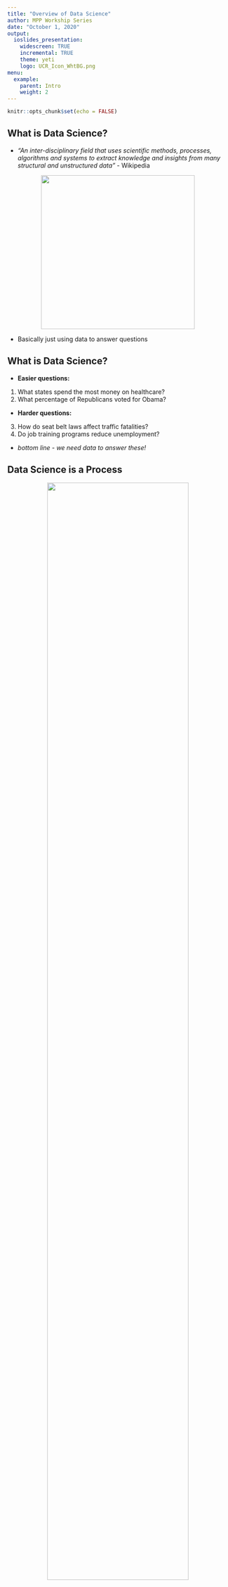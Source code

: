 ```yaml
---
title: "Overview of Data Science"
author: MPP Workship Series
date: "October 1, 2020"
output: 
  ioslides_presentation:
    widescreen: TRUE
    incremental: TRUE
    theme: yeti
    logo: UCR_Icon_WhtBG.png
menu:
  example:
    parent: Intro
    weight: 2
---
```


```r
knitr::opts_chunk$set(echo = FALSE)
```

## What is Data Science?

* *"An inter-disciplinary field that uses scientific methods, processes, algorithms and systems to extract knowledge and insights from many structural and unstructured data"* - Wikipedia

<center>
<img src="iu.jpeg" width="350"/>
</center>

* Basically just using data to answer questions

## What is Data Science?

* **Easier questions:**

1. What states spend the most money on healthcare? 
2. What percentage of Republicans voted for Obama?

* **Harder questions:**

3. How do seat belt laws affect traffic fatalities?
4. Do job training programs reduce unemployment?

* *bottom line - we need data to answer these!*

## Data Science is a Process

<center>
<img src="ds.jpeg" width=80%/>
</center>

## Examples of Clean Data

```r
head(mtcars)
```

1. What does each row describe?
2. Can you tell what the values in each column represent?

## Examples of Clean Data

```r
data("Grunfeld", package = "plm")

library(tidyverse)
Grunfeld <- 
  Grunfeld %>%
  filter(year > 1952)

head(Grunfeld)
```

1. What does each row describe?
2. Can you tell what the values in each column represent?

## Examples of Messy Data

```r
x <- rnorm(100, 4, 1.5)
y <- rbeta(100, 4, 3)
z <- rep(seq(from = 0, to = 1, by = 1), 50)

messy.matrix <- cbind(x, y, z)

head(messy.matrix)
```

1. What does each row describe?
2. Can you tell what the values in each column represent?

## Examples of Messy Data

```r
messy.df <- data.frame(x, y, z)

messy.df <- 
  messy.df %>%
  rename(CPO1976 = x,
         DCO9679 = y) %>%
  mutate(z = ifelse(z == 0, -999, z),
         t = round(CPO1976, digits = 0),
         t = as.character(t),
         t = str_replace(t, "5", " "))

head(messy.df)
```

1. What does each row describe?
2. Can you tell what the values in each column represent?

## Messy Data is Bad

* Data should be meaningful (or it's not useful)
* We need to be able to understand what the data tells us when we look at it
  * What do the rows describe?
  * What does each value mean?

## Exploratory Analysis

* Once we understand our data we can explore it

* Let's use an example

  * Suppose we want to know about what predicts a car's miles per gallon in the city
  
  * To explore this question, we'll use data on vehicle mpg:
  
```r
head(mpg)
```

## Exploratory Analysis

* How many different manufacturers do we have in our data?

  * `r n_distinct(mpg$manufacturer)`

* What are the oldest and youngest cars in our data?

  * `r range(mpg$year)`

## Exploratory Analysis

* What are the average city and highway MPG ratings?

```r
mpg %>%
  select(cty, hwy) %>%
  summary()
```

## Exploratory Analysis

```r
ggplot(data = mpg, aes(x = cty)) +
  geom_histogram()
```

## Exploratory Analysis

```r
ggplot(data = mpg, aes(x = displ, y = cty)) +
  geom_point()
```

## Exploratory Analysis

```r
ggplot(data = mpg, aes(x = displ, y = cty, color = class)) +
  geom_point()
```

## Modeling

* In the modeling stage we estimate formal relationships between variables

* We can also make predictions about future data

```r
ggplot(data = mpg, aes(x = displ, y = cty)) +
  geom_point() +
  geom_smooth()
```

## Workshop Overview

In this workshop series, we'll work through each stage of this process

1. Data cleaning

2. Exploratory analysis

3. Modeling

* We'll walk through each of these steps first using Stata then using R

## Workshop Learning Objectives

If you give an honest effort to solve each problem in this class, I promise that you will be able to do the follow at the end of the workshop:

1. Load a data set in Stata and R and clean it for analysis

2. Calculate descriptive statistics and visualize your data in Stata and R

3. Analyse data with basic modeling techniques in Stata and R

4. Visualize the results of your model and generate predictions

## Stata

* Stata is a commercial statistical software program

* Stata uses a simplified syntax to make it easy to use
  
* Also has easy "point-and-click" options (we will avoid these)
  
## R

* R is an open source programming language specially designed for data science

* R is completely free: [https://www.r-project.org](https://www.r-project.org)

* R relies on code which makes it more complicated than Stata

* R is much more flexible than Stata

* To show R I'll be using RStudio: [https://rstudio.com](https://rstudio.com/products/rstudio/)
